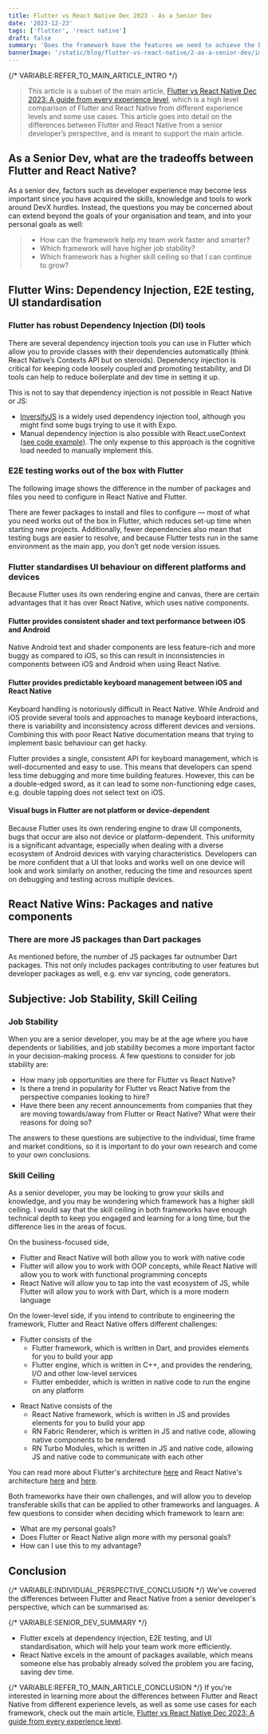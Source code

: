 ```yaml
---
title: Flutter vs React Native Dec 2023 - As a Senior Dev
date: '2023-12-23'
tags: ['flutter', 'react native']
draft: false
summary: 'Does the framework have the features we need to achieve the business goal? What can each framework do to help us achieve the goal with the least amount of resources?'
bannerImage: '/static/blog/flutter-vs-react-native/2-as-a-senior-dev/images/image.png'
---
```


{/* VARIABLE:REFER_TO_MAIN_ARTICLE_INTRO */}
> This article is a subset of the main article, [Flutter vs React Native Dec 2023: A guide from every experience level](./flutter-vs-react-native), which is a high level comparison of Flutter and React Native from different experience levels and some use cases. This article goes into detail on the differences between Flutter and React Native from a senior developer’s perspective, and is meant to support the main article.

## As a Senior Dev, what are the tradeoffs between Flutter and React Native?

As a senior dev, factors such as developer experience may become less important since you have acquired the skills, knowledge and tools to work around DevX hurdles. Instead, the questions you may be concerned about can extend beyond the goals of your organisation and team, and into your personal goals as well:

> - How can the framework help my team work faster and smarter?
> - Which framework will have higher job stability?
> - Which framework has a higher skill ceiling so that I can continue to grow?


## Flutter Wins: Dependency Injection, E2E testing, UI standardisation
### Flutter has robust Dependency Injection (DI) tools

There are several dependency injection tools you can use in Flutter which allow you to provide classes with their dependencies automatically (think React Native’s Contexts API but on steroids). Dependency injection is critical for keeping code loosely coupled and promoting testability, and DI tools can help to reduce boilerplate and dev time in setting it up.

<ImageAtom src="/static/blog/flutter-vs-react-native/2-as-a-senior-dev/images/image-1.png" caption="An example of Dependency Injection in Flutter using injectable, where a roomId (dependency) is resolved to a getter or constant depending on whether env is set to prod or test."/>

This is not to say that dependency injection is not possible in React Native or JS:

- [InversifyJS](https://github.com/inversify/InversifyJS) is a widely used dependency injection tool, although you might find some bugs trying to use it with Expo.
- Manual dependency injection is also possible with React.useContext ([see code example](https://github.com/juskek/app_architecture/blob/main/react-native-android-architecture/src/data/shared-counter/ISharedCounterRepository.ts)). The only expense to this approach is the cognitive load needed to manually implement this.


### E2E testing works out of the box with Flutter

The following image shows the difference in the number of packages and files you need to configure in React Native and Flutter.

<ImageAtom src="/static/blog/flutter-vs-react-native/2-as-a-senior-dev/images/image-2.png" caption="Testing is easier to set up in Flutter"/>

There are fewer packages to install and files to configure — most of what you need works out of the box in Flutter, which reduces set-up time when starting new projects. Additionally, fewer dependencies also mean that testing bugs are easier to resolve, and because Flutter tests run in the same environment as the main app, you don’t get node version issues.

<ImageAtom src="/static/blog/flutter-vs-react-native/2-as-a-senior-dev/images/e2e.gif" caption="Example of E2E tests on Flutter running interactively between multiple devices"/>

### Flutter standardises UI behaviour on different platforms and devices

Because Flutter uses its own rendering engine and canvas, there are certain advantages that it has over React Native, which uses native components.

#### Flutter provides consistent shader and text performance between iOS and Android

Native Android text and shader components are less feature-rich and more buggy as compared to iOS, so this can result in inconsistencies in components between iOS and Android when using React Native.

#### Flutter provides predictable keyboard management between iOS and React Native

Keyboard handling is notoriously difficult in React Native. While Android and iOS provide several tools and approaches to manage keyboard interactions, there is variability and inconsistency across different devices and versions. Combining this with poor React Native documentation means that trying to implement basic behaviour can get hacky.

Flutter provides a single, consistent API for keyboard management, which is well-documented and easy to use. This means that developers can spend less time debugging and more time building features. However, this can be a double-edged sword, as it can lead to some non-functioning edge cases, e.g. double tapping does not select text on iOS.

#### Visual bugs in Flutter are not platform or device-dependent

Because Flutter uses its own rendering engine to draw UI components, bugs that occur are also not device or platform-dependent. This uniformity is a significant advantage, especially when dealing with a diverse ecosystem of Android devices with varying characteristics. Developers can be more confident that a UI that looks and works well on one device will look and work similarly on another, reducing the time and resources spent on debugging and testing across multiple devices.

## React Native Wins: Packages and native components
### There are more JS packages than Dart packages

As mentioned before, the number of JS packages far outnumber Dart packages. This not only includes packages contributing to user features but developer packages as well, e.g. env var syncing, code generators.

## Subjective: Job Stability, Skill Ceiling

### Job Stability
When you are a senior developer, you may be at the age where you have dependents or liabilities, and job stability becomes a more important factor in your decision-making process. A few questions to consider for job stability are:
- How many job opportunities are there for Flutter vs React Native?
- Is there a trend in popularity for Flutter vs React Native from the perspective companies looking to hire?
- Have there been any recent announcements from companies that they are moving towards/away from Flutter or React Native? What were their reasons for doing so?

The answers to these questions are subjective to the individual, time frame and market conditions, so it is important to do your own research and come to your own conclusions.

### Skill Ceiling

As a senior developer, you may be looking to grow your skills and knowledge, and you may be wondering which framework has a higher skill ceiling. I would say that the skill ceiling in both frameworks have enough technical depth to keep you engaged and learning for a long time, but the difference lies in the areas of focus.

On the business-focused side, 
- Flutter and React Native will both allow you to work with native code
- Flutter will allow you to work with OOP concepts, while React Native will allow you to work with functional programming concepts
- React Native will allow you to tap into the vast ecosystem of JS, while Flutter will allow you to work with Dart, which is a more modern language

On the lower-level side, if you intend to contribute to engineering the framework, Flutter and React Native offers different challenges:

- Flutter consists of the 
  - Flutter framework, which is written in Dart, and provides elements for you to build your app
  - Flutter engine, which is written in C++, and provides the rendering, I/O and other low-level services
  - Flutter embedder, which is written in native code to run the engine on any platform

<ImageAtom src="/static/blog/flutter-vs-react-native/2-as-a-senior-dev/images/flutter_archi.png" caption="Flutter Architecture" source="https://docs.flutter.dev/resources/architectural-overview"/>

- React Native consists of the
  - React Native framework, which is written in JS and provides elements for you to build your app
  - RN Fabric Renderer, which is written in JS and native code, allowing native components to be rendered
  - RN Turbo Modules, which is written in JS and native code, allowing JS and native code to communicate with each other

<ImageAtom src="/static/blog/flutter-vs-react-native/2-as-a-senior-dev/images/rn_archi.avif" caption="React Native Architecture" source="https://formidable.com/blog/2019/lean-core-part-4/"/>

You can read more about Flutter's architecture [here](https://docs.flutter.dev/resources/architectural-overview) and React Native's architecture [here](https://reactnative.dev/docs/next/the-new-architecture/landing-page) and [here](https://formidable.com/blog/2019/lean-core-part-4/).

Both frameworks have their own challenges, and will allow you to develop transferable skills that can be applied to other frameworks and languages. A few questions to consider when deciding which framework to learn are:
- What are my personal goals? 
- Does Flutter or React Native align more with my personal goals? 
- How can I use this to my advantage?

## Conclusion
{/* VARIABLE:INDIVIDUAL_PERSPECTIVE_CONCLUSION */}
We've covered the differences between Flutter and React Native from a senior developer's perspective, which can be summarised as:

{/* VARIABLE:SENIOR_DEV_SUMMARY */}
- Flutter excels at dependency injection, E2E testing, and UI standardisation, which will help your team work more efficiently.
- React Native excels in the amount of packages available, which means someone else has probably already solved the problem you are facing, saving dev time.

{/* VARIABLE:REFER_TO_MAIN_ARTICLE_CONCLUSION */}
If you're interested in learning more about the differences between Flutter and React Native from different experience levels, as well as some use cases for each framework, check out the main article, [Flutter vs React Native Dec 2023: A guide from every experience level](./flutter-vs-react-native).

